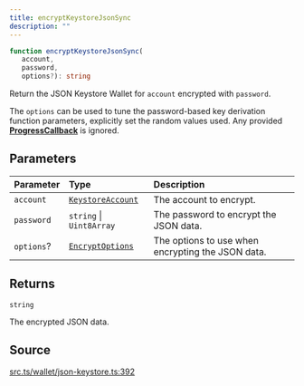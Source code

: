 ```yaml
---
title: encryptKeystoreJsonSync
description: ""
---
```


```ts
function encryptKeystoreJsonSync(
   account, 
   password, 
   options?): string
```

Return the JSON Keystore Wallet for `account` encrypted with
 `password`.

 The `options` can be used to tune the password-based key
 derivation function parameters, explicitly set the random values
 used. Any provided [**ProgressCallback**](/content/type-aliases/ProgressCallback.mdx) is ignored.

## Parameters

| Parameter | Type | Description |
| :------ | :------ | :------ |
| `account` | [`KeystoreAccount`](/content/type-aliases/KeystoreAccount.mdx) | The account to encrypt. |
| `password` | `string` \| `Uint8Array` | The password to encrypt the JSON data. |
| `options`? | [`EncryptOptions`](/content/type-aliases/EncryptOptions.mdx) | The options to use when encrypting the JSON data. |

## Returns

`string`

The encrypted JSON data.

## Source

[src.ts/wallet/json-keystore.ts:392](https://github.com/dominant-strategies/quais-6.js/blob/3f482dd134064d41657ff7dc9ba8162f741c9c83/src.ts/wallet/json-keystore.ts#L392)
